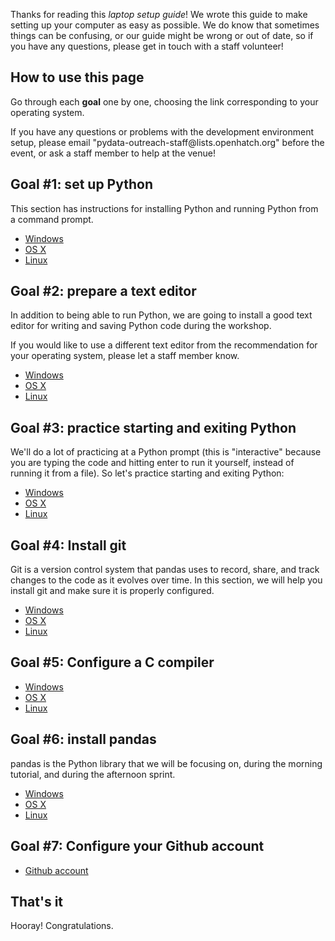 Thanks for reading this ''laptop setup guide''! We wrote this guide to make setting up your computer as easy as possible. We do know that sometimes things can be confusing, or our guide might be wrong or out of date, so if you have any questions, please get in touch with a staff volunteer!

== How to use this page ==

Go through each '''goal''' one by one, choosing the link corresponding to your operating system.

If you have any questions or problems with the development environment setup, please email "pydata-outreach-staff@lists.openhatch.org" before the event, or ask a staff member to help at the venue!

== Goal #1: set up Python ==

This section has instructions for installing Python and running Python from a command prompt.

* [[Windows set up Python|Windows]]
* [[OSX set up Python|OS X]]
* [[Linux set up Python|Linux]]

== Goal #2: prepare a text editor ==

In addition to being able to run Python, we are going to install a good text editor for writing and saving Python code during the workshop.

If you would like to use a different text editor from the recommendation for your operating system, please let a staff member know.

* [[Windows text editor|Windows]]
* [[OSX text editor|OS X]]
* [[Linux text editor|Linux]]

== Goal #3: practice starting and exiting Python ==

We'll do a lot of practicing at a Python prompt (this is "interactive" because you are typing the code and hitting enter to run it yourself, instead of running it from a file). So let's practice starting and exiting Python:

* [[Windows interactive Python|Windows]]
* [[OSX interactive Python|OS X]]
* [[Linux interactive Python|Linux]]

== Goal #4: Install git ==

Git is a version control system that pandas uses to record, share, and track
changes to the code as it evolves over time. In this section, we will help you
install git and make sure it is properly configured.

* [[Windows git|Windows]]
* [[OSX git|OS X]]
* [[Linux git|Linux]]

== Goal #5: Configure a C compiler ==

* [[Windows compiler|Windows]]
* [[osx compiler|OS X]]
* [[Linux compiler|Linux]]

== Goal #6: install pandas ==

pandas is the Python library that we will be focusing on, during
the morning tutorial, and during the afternoon sprint.

* [[Windows install pandas|Windows]]
* [[OSX install pandas|OS X]]
* [[Linux install pandas|Linux]]

== Goal #7: Configure your Github account ==

* [[Github account]]

== That's it ==

Hooray! Congratulations.
